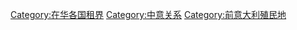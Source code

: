 {{Catnav|頁面分類|各種主題的頁面分類|按國家分類|各國歷史|義大利歷史}}
{{Catnav|頁面分類|各種主題的頁面分類|按國家分類|各國歷史|在华各国租界}}
{{Catnav|頁面分類|历史|各國歷史|義大利歷史}}
{{Catnav|頁面分類|历史|各國歷史|在华各国租界}}
{{Catnav|頁面分類|历史|各區域的歷史|欧洲历史|義大利歷史}}

[[Category:在华各国租界|Category:在华各国租界]]
[[Category:中意关系|Category:中意关系]]
[[Category:前意大利殖民地|Category:前意大利殖民地]]